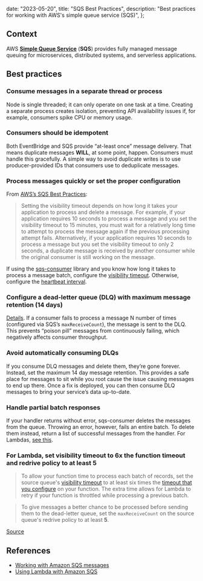 
  date: "2023-05-20",
  title: "SQS Best Practices",
  description:
    "Best practices for working with AWS's simple queue service (SQS)",
};


## Context

AWS [**Simple Queue Service**](https://aws.amazon.com/sqs/) (**SQS**) provides fully managed message queuing for microservices, distributed systems, and serverless applications.

## Best practices

### Consume messages in a separate thread or process

Node is single threaded; it can only operate on one task at a time. Creating a separate process creates isolation, preventing API availability issues if, for example, consumers spike CPU or memory usage.

### Consumers should be idempotent

Both EventBridge and SQS provide “at-least once” message delivery. That means duplicate messages **WILL**, at some point, happen. Consumers must handle this gracefully. A simple way to avoid duplicate writes is to use producer-provided IDs that consumers use to deduplicate messages.

### Process messages quickly or set the proper configuration

From [AWS’s SQS Best Practices](https://docs.aws.amazon.com/AWSSimpleQueueService/latest/SQSDeveloperGuide/working-with-messages.html#processing-messages-timely-manner):

> Setting the visibility timeout depends on how long it takes your application to process and delete a message. For example, if your application requires 10 seconds to process a message and you set the visibility timeout to 15 minutes, you must wait for a relatively long time to attempt to process the message again if the previous processing attempt fails. Alternatively, if your application requires 10 seconds to process a message but you set the visibility timeout to only 2 seconds, a duplicate message is received by another consumer while the original consumer is still working on the message.

If using the [sqs-consumer](https://github.com/bbc/sqs-consumer) library and you know how long it takes to process a message batch, configure the [visibility timeout](https://bbc.github.io/sqs-consumer/interfaces/ConsumerOptions.html#visibilityTimeout). Otherwise, configure the [heartbeat interval](https://bbc.github.io/sqs-consumer/interfaces/ConsumerOptions.html#heartbeatInterval).

### Configure a **dead-letter queue** (**DLQ**) with maximum message retention (14 days)

[Details](https://docs.aws.amazon.com/AWSSimpleQueueService/latest/SQSDeveloperGuide/working-with-messages.html#processing-messages-timely-manner). If a consumer fails to process a message N number of times (configured via SQS’s `maxReceiveCount`), the message is sent to the DLQ. This prevents “poison pill” messages from continuously failing, which negatively affects consumer throughput.

### Avoid automatically consuming DLQs

If you consume DLQ messages and delete them, they’re gone forever. Instead, set the maximum 14 day message retention. This provides a safe place for messages to sit while you root cause the issue causing messages to end up there. Once a fix is deployed, you can then consume DLQ messages to bring your service’s data up-to-date.

### Handle partial batch responses

If your handler returns without error, sqs-consumer deletes the messages from the queue. Throwing an error, however, fails an entire batch. To delete them instead, return a list of successful messages from the handler. For Lambdas, [see this](https://docs.aws.amazon.com/lambda/latest/dg/with-sqs.html#services-sqs-batchfailurereporting).

### For Lambda, set visibility timeout to 6x the function timeout and redrive policy to at least 5

> To allow your function time to process each batch of records, set the source queue's [visibility timeout](https://docs.aws.amazon.com/AWSSimpleQueueService/latest/SQSDeveloperGuide/sqs-visibility-timeout.html) to at least six times the [timeout that you configure](https://docs.aws.amazon.com/lambda/latest/dg/configuration-function-common.html#configuration-common-summary) on your function. The extra time allows for Lambda to retry if your function is throttled while processing a previous batch.

> To give messages a better chance to be processed before sending them to the dead-letter queue, set the `maxReceiveCount` on the source queue's redrive policy to at least **5**.

[Source](https://docs.aws.amazon.com/lambda/latest/dg/with-sqs.html#events-sqs-queueconfig)

## References

- [Working with Amazon SQS messages](https://docs.aws.amazon.com/AWSSimpleQueueService/latest/SQSDeveloperGuide/working-with-messages.html)
- [Using Lambda with Amazon SQS](https://docs.aws.amazon.com/lambda/latest/dg/with-sqs.html)
